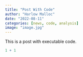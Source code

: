 ```yaml
---
title: "Post With Code"
author: "Harlow Malloc"
date: "2022-08-11"
categories: [news, code, analysis]
image: "image.jpg"
---
```


This is a post with executable code.

```r
1 + 1
```
